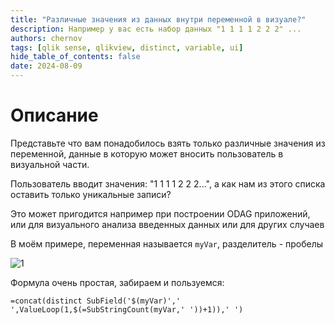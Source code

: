 ```yaml
---
title: "Различные значения из данных внутри переменной в визуале?"
description: Например у вас есть набор данных "1 1 1 1 2 2 2" ...
authors: chernov
tags: [qlik sense, qlikview, distinct, variable, ui]
hide_table_of_contents: false
date: 2024-08-09
---
```

# Описание

Представьте что вам понадобилось взять только различные значения из переменной, данные в которую может вносить пользователь в визуальной части.

Пользователь вводит значения: "1 1 1 1 2 2 2...", а как нам из этого списка оставить только уникальные записи?

Это может пригодится например при построении ODAG приложений, или для визуального анализа введенных данных или для других случаев

<!-- truncate -->

В моём примере, переменная называется `myVar`, разделитель - пробелы

![1](/img/blog/2024/08-09/Rh3qKlzGE5.png)

Формула очень простая, забираем и пользуемся:
```
=concat(distinct SubField('$(myVar)',' ',ValueLoop(1,$(=SubStringCount(myVar,' '))+1)),' ')

```
